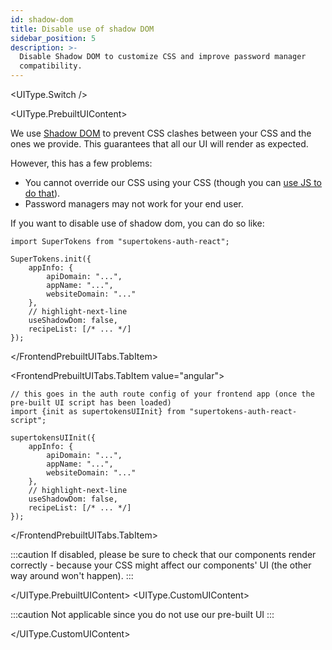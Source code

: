 ```yaml
---
id: shadow-dom
title: Disable use of shadow DOM
sidebar_position: 5
description: >-
  Disable Shadow DOM to customize CSS and improve password manager
  compatibility.
---
```




<UIType.Switch />

<UIType.PrebuiltUIContent>

We use [Shadow DOM](https://developer.mozilla.org/en-US/docs/Web/Web_Components/Using_shadow_DOM) to prevent CSS clashes between your CSS and the ones we provide. This guarantees that all our UI will render as expected.

However, this has a few problems:
- You cannot override our CSS using your CSS (though you can [use JS to do that](./changing-style)).
- Password managers may not work for your end user.

If you want to disable use of shadow dom, you can do so like:

<FrontendPrebuiltUITabs>
<FrontendPrebuiltUITabs.TabItem value="reactjs">

```tsx
import SuperTokens from "supertokens-auth-react";

SuperTokens.init({
    appInfo: {
        apiDomain: "...",
        appName: "...",
        websiteDomain: "..."
    },
    // highlight-next-line
    useShadowDom: false,
    recipeList: [/* ... */]
});
```
</FrontendPrebuiltUITabs.TabItem>

<FrontendPrebuiltUITabs.TabItem value="angular">

```tsx
// this goes in the auth route config of your frontend app (once the pre-built UI script has been loaded)
import {init as supertokensUIInit} from "supertokens-auth-react-script";

supertokensUIInit({
    appInfo: {
        apiDomain: "...",
        appName: "...",
        websiteDomain: "..."
    },
    // highlight-next-line
    useShadowDom: false,
    recipeList: [/* ... */]
});
```
</FrontendPrebuiltUITabs.TabItem>
</FrontendPrebuiltUITabs>

:::caution
If disabled, please be sure to check that our components render correctly - because your CSS might affect our components' UI (the other way around won't happen).
:::

</UIType.PrebuiltUIContent>
<UIType.CustomUIContent>

:::caution
Not applicable since you do not use our pre-built UI
:::

</UIType.CustomUIContent>
